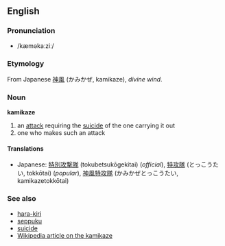 ==English==
===Pronunciation===
*/kæməkaːziː/
===Etymology===
From Japanese [[神風]] (かみかぜ, kamikaze), ''divine wind''.

===Noun===
'''kamikaze'''

#an [[attack]] requiring the [[suicide]] of the one carrying it out
#one who makes such an attack

====Translations====
*Japanese: [[特別攻撃隊]] (tokubetsukōgekitai) (''official''), [[特攻隊]] (とっこうたい, tokkōtai) (''popular''), [[神風特攻隊]] (かみかぜとっこうたい, kamikazetokkōtai)<!-- i need a better explanation for this last one but i've seen it myself in a japanese electronic dictionary -->

===See also===
*[[hara-kiri]]
*[[seppuku]]
*[[suicide]]
*[[w:Kamikaze|Wikipedia article on the kamikaze]]